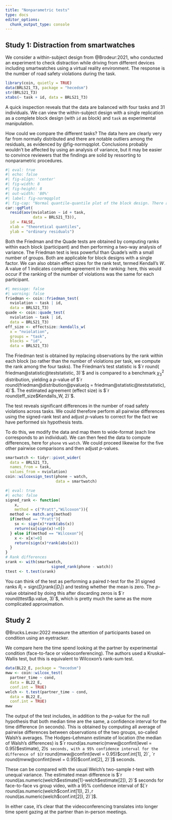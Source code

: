 ```yaml
---
title: "Nonparametric tests"
type: docs
editor_options: 
  chunk_output_type: console
---
```


## Study 1: Distraction from smartwatches

We consider a within-subject design from @Brodeur:2021, who conducted an experiment to check distraction while driving from different devices including smartwatches using a virtual reality environment. The response is the number of road safety violations during the task.

```r
library(coin, quietly = TRUE)
data(BRLS21_T3, package = "hecedsm")
str(BRLS21_T3)
xtabs(~ task + id, data = BRLS21_T3)
```

A quick inspection reveals that the data are balanced with four tasks and 31 individuals. We can view the within-subject design with a single replication as a complete block design (with `id` as block) and `task` as experimental manipulation.

How could we compare the different tasks? The data here are clearly very far from normally distributed and there are notable outliers among the residuals, as evidenced by @fig-normqqplot. Conclusions probably wouldn't be affected by using an analysis of variance, but it may be easier to convince reviewers that the findings are solid by ressorting to nonparametric procedures.


```r
#| eval: true
#| echo: false
#| fig-align: 'center'
#| fig-width: 8
#| fig-height: 8
#| out-width: '80%'
#| label: fig-normqqplot
#| fig-cap: "Normal quantile-quantile plot of the block design. There are many outliers"
car::qqPlot(
  resid(aov(nviolation ~ id + task, 
            data = BRLS21_T3)),
  id = FALSE, 
  xlab = "theoretical quantiles",
  ylab = "ordinary residuals")
```

Both the Friedman and the Quade tests are obtained by computing ranks within each block (participant) and then performing a two-way analysis of variance. The Friedman test is less powerful than Quade's with a small number of groups. Both are applicable for block designs with a single factor. We can also obtain effect sizes for the rank test, termed Kendall's $W$. A value of 1 indicates complete agreement in the ranking: here, this would occur if the ranking of the number of violations was the same for each participant.

```r
#| message: false
#| warning: false
friedman <- coin::friedman_test(
  nviolation ~ task | id,
  data = BRLS21_T3)
quade <- coin::quade_test(
  nviolation ~ task | id,
  data = BRLS21_T3)
eff_size <- effectsize::kendalls_w(
  x = "nviolation", 
  groups = "task", 
  blocks = "id", 
  data = BRLS21_T3)
```


The Friedman test is obtained by replacing observations by the rank within each block (so rather than the number of violations per task, we compute the rank among the four tasks). The Friedman's test statistic is $`r round( friedman@statistic@teststatistic, 3)`$ and is compared to a benchmark $\chi^2_3$ distribution, yielding a $p$-value of $`r round(friedman@distribution@pvalue(q = friedman@statistic@teststatistic), 4)`$. The estimated agreement (effect size) is $`r round(eff_size$Kendalls_W, 2)`$.

The test reveals significant differences in the number of road safety violations across tasks. We could therefore perform all pairwise differences using the signed-rank test and adjust $p$-values to correct for the fact we have performed six hypothesis tests.


To do this, we modify the data and map them to wide-format (each line corresponds to an individual). We can then feed the data to compute differences, here for `phone` vs `watch`. We could proceed likewise for the five other pairwise comparisons and then adjust $p$-values.

```r
smartwatch <- tidyr::pivot_wider(
  data = BRLS21_T3,
  names_from = task,
  values_from = nviolation)
coin::wilcoxsign_test(phone ~ watch,
                      data = smartwatch)
```


```r
#| eval: true
#| echo: false
signed_rank <- function(
    x,
    method = c("Pratt","Wilcoxon")){
  method <- match.arg(method)
  if(method == "Pratt"){
    sx <- sign(x)*rank(abs(x))
    return(sx[sign(x)!=0])
  } else if(method == "Wilcoxon"){
    x <- x[x!=0]
    return(sign(x)*rank(abs(x)))
  }
}
# Rank differences
srank <- with(smartwatch,
                    signed_rank(phone - watch))
ttest <- t.test(srank)
```

You can think of the test as performing a paired $t$-test for the 31 signed ranks $R_i =\mathsf{sign}(D_i) \mathsf{rank}(|D_i|)$ and testing whether the mean is zero. The $p$-value obtained by doing this after discarding zeros is $`r round(ttest$p.value, 3)`$, which is pretty much the same as the more complicated approximation.


## Study 2

@Brucks.Levav:2022 measure the attention of participants based on condition using an eyetracker.

We compare here the time spend looking at the partner by experimental condition (face-to-face or videoconferencing). The authors used a Kruskal--Wallis test, but this is equivalent to Wilcoxon's rank-sum test.

```r
data(BL22_E, package = "hecedsm")
mww <- coin::wilcox_test(
  partner_time ~ cond, 
  data = BL22_E, 
  conf.int = TRUE)
welch <- t.test(partner_time ~ cond, 
  data = BL22_E, 
  conf.int = TRUE)
mww
```

The output of the test includes, in addition to the $p$-value for the null hypothesis that both median time are the same, a confidence interval for the time difference (in seconds). This is obtained by computing all average of pairwise differences between observations of the two groups, so-called Walsh's averages. The Hodges--Lehmann estimate of location (the median of Walsh's differences) is $`r round(as.numeric(mww@confint(level = 0.95)$estimate), 2)`$ seconds, with a 95% confidence interval for the difference of $[`r round(mww@confint(level = 0.95)$conf.int[1], 2)`, `r round(mww@confint(level = 0.95)$conf.int[2], 2)`]$ seconds.

These can be compared with the usual Welch's two-sample $t$-test with unequal variance. The estimated mean difference is $`r round(as.numeric(welch$estimate[1]-welch$estimate[2]), 2)`$ seconds for face-to-face vs group video, with a 95% confidence interval of  $[`r round(as.numeric(welch$conf.int[1]), 2)`, `r round(as.numeric(welch$conf.int[2]), 2)`]$.

In either case, it's clear that the videoconferencing translates into longer time spent gazing at the partner than in-person meetings.



